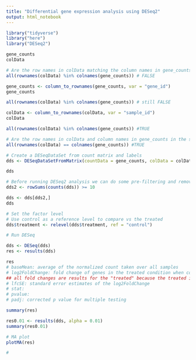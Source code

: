 ```yaml
---
title: "Differential gene expression analysis using DESeq2"
output: html_notebook
---
```


```r
library("tidyverse")
library("here")
library("DESeq2")
```

```r
gene_counts
colData

# Are the row names in colData matching the column names in gene_counts?
all(rownames(colData) %in% colnames(gene_counts)) # FALSE

gene_counts <- column_to_rownames(gene_counts, var = "gene_id")
gene_counts

all(rownames(colData) %in% colnames(gene_counts)) # still FALSE

colData <- column_to_rownames(colData, var = "sample_id")
colData

all(rownames(colData) %in% colnames(gene_counts)) #TRUE

# Are the row names in colData and column names in gene_counts in the same order?
all(rownames(colData) == colnames(gene_counts)) #TRUE
```

```r
# Create a DESeqDataSet from count matrix and labels
dds <- DESeqDataSetFromMatrix(countData = gene_counts, colData = colData, design = ~ treatment)

dds

# Before running DESeq2 analysis we can do some pre-filtering and remove rows that have low gene counts across all the samples (recommended step)
dds2 <- rowSums(counts(dds)) >= 10

dds <- dds[dds2,]
dds

# Set the factor level
# Use control as a reference level to compare vs the treated
dds$treatment <- relevel(dds$treatment, ref = "control")
```

```r
# Run DESeq

dds <- DESeq(dds)
res <- results(dds)

res
# baseMean: average of the normalized count taken over all samples
# log2FoldChange: fold change of genes in the treated condition when compared with the control (positive = upregulated, negative = downregulated)
## all fold changes are results for the "treated" because the treated is compared to the control
# lfcSE: standard error estimates of the log2FoldChange
# stat: 
# pvalue: 
# padj: corrected p value for multiple testing

summary(res)

res0.01 <- results(dds, alpha = 0.01)
summary(res0.01)

# MA plot
plotMA(res)

#

```




